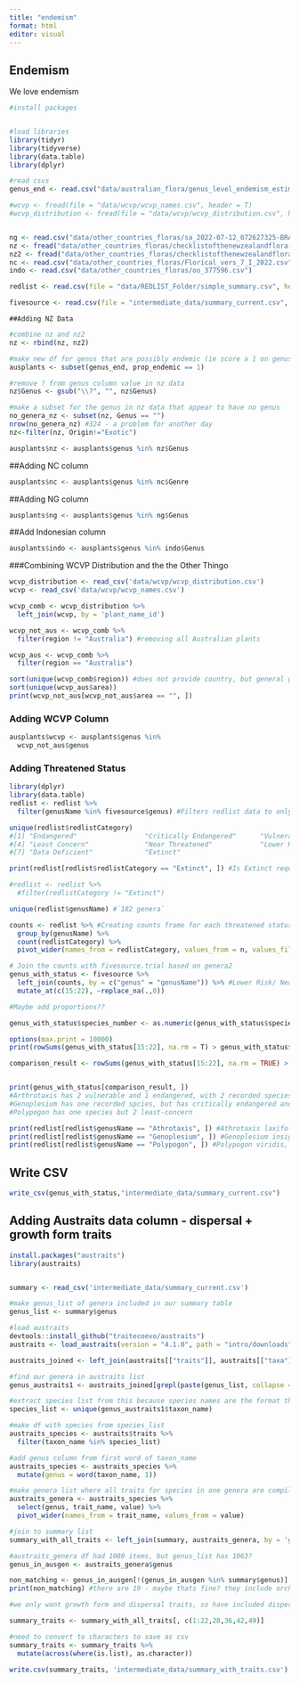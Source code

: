 ```yaml
---
title: "endemism"
format: html
editor: visual
---
```


## Endemism

We love endemism

```r
#install packages


#load libraries
library(tidyr)
library(tidyverse)
library(data.table)
library(dplyr)

#read csvs
genus_end <- read.csv("data/australian_flora/genus_level_endemism_estimate.csv")

#wcvp <- fread(file = "data/wcvp/wcvp_names.csv", header = T)
#wcvp_distribution <- fread(file = "data/wcvp/wcvp_distribution.csv", header = T)


ng <- read.csv("data/other_countries_floras/sa_2022-07-12_072627325-BRAHMSOnlineData.csv")
nz <- fread("data/other_countries_floras/checklistofthenewzealandflora-seedplantsseptember2020.tsv")
nz2 <- fread("data/other_countries_floras/checklistofthenewzealandflora-fernsandlycophytesseptember2020.tsv")
nc <- read.csv("data/other_countries_floras/Florical_vers_7_I_2022.csv")
indo <- read.csv("data/other_countries_floras/oo_377596.csv")

redlist <- read.csv(file = "data/REDLIST_Folder/simple_summary.csv", header = T)

fivesource <- read.csv(file = "intermediate_data/summary_current.csv", header = T) #Contains outside Aus proportions and endemicity estimates
```

```         
##Adding NZ Data
```

```r
#combine nz and nz2 
nz <- rbind(nz, nz2)

#make new df for genus that are possibly endemic (ie score a 1 on genus_end df)
ausplants <- subset(genus_end, prop_endemic == 1)

#remove ? from genus column value in nz data
nz$Genus <- gsub("\\?", "", nz$Genus)

#make a subset for the genus in nz data that appear to have no genus 
no_genera_nz <- subset(nz, Genus == "")
nrow(no_genera_nz) #324 - a problem for another day
nz<-filter(nz, Origin!="Exotic")

ausplants$nz <- ausplants$genus %in% nz$Genus
```

##Adding NC column

```r
ausplants$nc <- ausplants$genus %in% nc$Genre
```

##Adding NG column

```r
ausplants$ng <- ausplants$genus %in% ng$Genus

```

##Add Indonesian column

```r
ausplants$indo <- ausplants$genus %in% indo$Genus
```

###Combining WCVP Distribution and the the Other Thingo

```r

wcvp_distribution <- read_csv('data/wcvp/wcvp_distribution.csv')
wcvp <- read_csv('data/wcvp/wcvp_names.csv')

wcvp_comb <- wcvp_distribution %>%
  left_join(wcvp, by = 'plant_name_id') 

wcvp_not_aus <- wcvp_comb %>%
  filter(region != "Australia") #removing all Australian plants

wcvp_aus <- wcvp_comb %>%
  filter(region == "Australia")

sort(unique(wcvp_comb$region)) #does not provide country, but general geographic region
sort(unique(wcvp_aus$area))
print(wcvp_not_aus[wcvp_not_aus$area == "", ])


```

### Adding WCVP Column

```r
ausplants$wcvp <- ausplants$genus %in% 
  wcvp_not_aus$genus 
```

### Adding Threatened Status

```r
library(dplyr)
library(data.table)
redlist <- redlist %>%
  filter(genusName %in% fivesource$genus) #Filters redlist data to only include genera within fivesource data

unique(redlist$redlistCategory) 
#[1] "Endangered"                 "Critically Endangered"      "Vulnerable"                
#[4] "Least Concern"              "Near Threatened"            "Lower Risk/near threatened"
#[7] "Data Deficient"             "Extinct"

print(redlist[redlist$redlistCategory == "Extinct", ]) #Is Extinct required, should remove? 

#redlist <- redlist %>%
  #filter(redlistCategory != "Extinct")

unique(redlist$genusName) #`182 genera`

counts <- redlist %>% #Creating counts frame for each threatened status
  group_by(genusName) %>%
  count(redlistCategory) %>%
  pivot_wider(names_from = redlistCategory, values_from = n, values_fill = NA) 

# Join the counts with fivesource.trial based on genera2
genus_with_status <- fivesource %>%
  left_join(counts, by = c("genus" = "genusName")) %>% #Lower Risk/ Near Threatened has one value - Maybe combine with Near Threatened?
  mutate_at(c(15:22), ~replace_na(.,0))

#Maybe add proportions??
```

```r
genus_with_status$species_number <- as.numeric(genus_with_status$species_number)

options(max.print = 10000)
print(rowSums(genus_with_status[15:22], na.rm = T) > genus_with_status$species_number)

comparison_result <- rowSums(genus_with_status[15:22], na.rm = TRUE) > genus_with_status$species_number


print(genus_with_status[comparison_result, ])
#Arthrotaxis has 2 vulnerable and 1 endangered, with 2 recorded species
#Genoplesium has one recorded spcies, but has critically endangered and one endangered
#Polypogon has one species but 2 least-concern

print(redlist[redlist$genusName == "Athrotaxis", ]) #Athrotaxis laxifolia, Athrotaxis cupressoides, Athrotaxis selaginoides
print(redlist[redlist$genusName == "Genoplesium", ]) #Genoplesium insigne, #Genoplesium baueri 
print(redlist[redlist$genusName == "Polypogon", ]) #Polypogon viridis, Polypogon monspeliensis
```

## Write CSV

```r
write_csv(genus_with_status,"intermediate_data/summary_current.csv")
```

## Adding Austraits data column - dispersal + growth form traits

```r
install.packages("austraits")
library(austraits)


summary <- read_csv('intermediate_data/summary_current.csv')

#make genus_list of genera included in our summary table
genus_list <- summary$genus

#load austraits
devtools::install_github("traitecoevo/austraits")
austraits <- load_austraits(version = "4.1.0", path = "intro/downloads")

austraits_joined <- left_join(austraits[["traits"]], austraits[["taxa"]], by = "taxon_name")

#find our genera in austraits list
genus_austraits1 <- austraits_joined[grepl(paste(genus_list, collapse = "|"), austraits_joined$taxon_name), ]

#extract species list from this because species names are the format they are stored in austraits data
species_list <- unique(genus_austraits1$taxon_name)

#make df with species from species_list 
austraits_species <- austraits$traits %>%
  filter(taxon_name %in% species_list)

#add genus column from first word of taxon_name
austraits_species <- austraits_species %>%
  mutate(genus = word(taxon_name, 1))

#make genera list where all traits for species in one genera are compiled
austraits_genera <- austraits_species %>%
  select(genus, trait_name, value) %>%
  pivot_wider(names_from = trait_name, values_from = value)

#join to summary list
summary_with_all_traits <- left_join(summary, austraits_genera, by = 'genus')

#austraits_genera df had 1080 items, but genus_list has 1063?
genus_in_ausgen <- austraits_genera$genus

non_matching <- genus_in_ausgen[!(genus_in_ausgen %in% summary$genus)]
print(non_matching) #there are 19 - maybe thats fine? they include orchidaceae and eucalyptus?

#we only want growth form and dispersal traits, so have included dispersal appendage, method, growth form, and seed mass as there was lots of data on that and its relevant to dispesion - and pretty sure there a 2006 cornwell paper somewhere about that...

summary_traits <- summary_with_all_traits[, c(1:22,28,36,42,49)]

#need to convert to characters to save as csv
summary_traits <- summary_traits %>%
  mutate(across(where(is.list), as.character))

write.csv(summary_traits, 'intermediate_data/summary_with_traits.csv')

```
